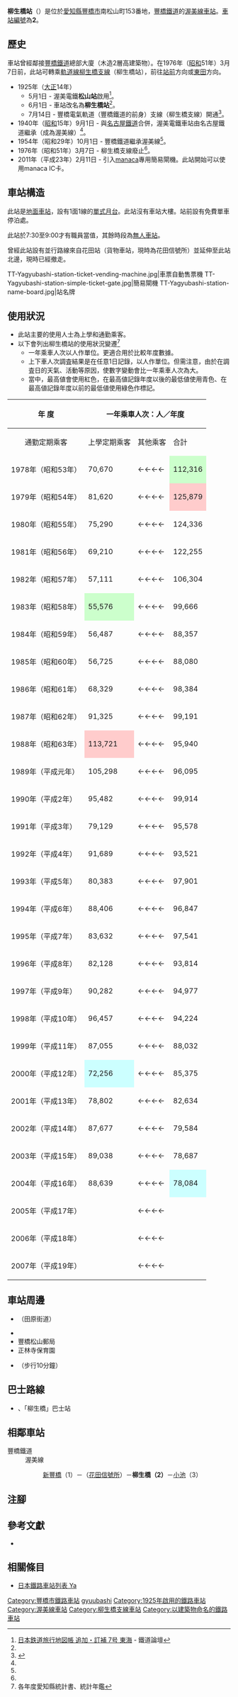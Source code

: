 {{NoteTA|G1=Transport
|T=zh-hans:柳生桥站;zh-hk:柳生橋站;zh-tw:柳生橋車站;
|1=zh-hans:柳生桥站;zh-hk:柳生橋站;zh-tw:柳生橋車站;
}}
{{Infobox station
|公司色 = #006666
|站名 = 柳生橋*
|圖片 = yagyu-bashi.jpg
|圖片說明 = 車站入口
|日文原名 = 柳生橋
|平假名 = やぎゅうばし
|羅馬拼音 = Yagyubashi
|副站名 = 
|電報略號 = 
|所在地 = {{JPN}}[[愛知縣|愛知縣]][[豐橋市|豐橋市]]南松山町153番地
|座標 = {{coord|34|45|16.33|N|137|23|18.96|E|type:railwaystation_region:JP-24|display=inline,title}}
|車站構造 = [[地面車站|地面車站]]
|月台配置 = 1面1線
|啟用年月日 = 1925年（[[大正|大正]]14年）5月1日{{sfn|今尾恵介監修|2008|p=38}}
|廢站年月日 = 
|乘客人數 = 614
|上下車人次 = 
|統計年度 = 2019
|轉車 = 
|全寬備註 = * 在1925年（大正14年）6月1日前，車站曾經名為松山站。
|adjacent = {{Adjacent stations|system=豐橋鐵道|line=渥美線|left=新豐橋|right=小池|note-left=1<br>1.0km|note-mid={{車站編號s|#0672b0|white|2}}<br>距離[[新豐橋站|新豐橋]]1.0km|note-right=3<br>0.7km}}
}}
'''柳生橋站'''（{{jpn|j=柳生橋駅|hg=やぎゅうばしえき|rm=Yagyubashi eki|f=y}}）是位於[[愛知縣|愛知縣]][[豐橋市|豐橋市]]南松山町153番地，[[豐橋鐵道|豐橋鐵道]]的[[渥美線|渥美線]][[鐵路車站|車站]]。[[車站編號|車站編號]]為'''2'''。

== 歷史 ==
車站曾經鄰接[[豐橋鐵道|豐橋鐵道]]總部大廈（木造2層高建築物）。在1976年（[[昭和|昭和]]51年）3月7日前，此站可轉乘[[東田本線|軌道線柳生橋支線]]（柳生橋站），前往[[站前停留場|站前]]方向或[[東田停留場|東田]]方向。

* 1925年（[[大正|大正]]14年）
** 5月1日 - 渥美電鐵'''松山站'''啟用<ref name="chizucho_teiho">[http://www.railforum.jp/ftrain/public/dl/chizucho/tokai_38-39.html 日本鉄道旅行地図帳 追加・訂補 7号 東海] {{Wayback|url=http://www.railforum.jp/ftrain/public/dl/chizucho/tokai_38-39.html |date=20160103005712 }}{{ja icon}} - 鐵道論壇</ref>。
** 6月1日 - 車站改名為'''柳生橋站'''<ref name="chizucho_teiho"/>。
** 7月14日 - 豐橋電氣軌道（豐橋鐵道的前身）支線（柳生橋支線）開通<ref name="IMAO-38">{{Cite book|author =今尾專介（監修）|year =2008|title = 日本鉄道旅行地図帳|volume=7号|publisher =新潮社|isbn = 978-4107900258|page=38|language=ja}}</ref>。
* 1940年（[[昭和|昭和]]15年）9月1日 - 與[[名古屋鐵道|名古屋鐵道]]合併，渥美電鐵車站由名古屋鐵道繼承（成為渥美線）<ref name="IMAO-38"/>。
* 1954年（昭和29年）10月1日 - 豐橋鐵道繼承渥美線<ref name="IMAO-38"/>。
* 1976年（昭和51年）3月7日 - 柳生橋支線廢止<ref name="IMAO-38"/>。
* 2011年（平成23年）2月11日 - 引入[[manaca|manaca]]專用簡易閘機。此站開始可以使用manaca IC卡。

== 車站構造 ==
此站是[[地面車站|地面車站]]，設有1面1線的[[單式月台|單式月台]]。此站沒有車站大樓。站前設有免費單車停泊處。

此站於7:30至9:00才有職員當值，其餘時段為[[無人車站|無人車站]]。

曾經此站設有並行路線來自花田站（貨物車站，現時為花田信號所）並延伸至此站北邊，現時已經撤走。

<gallery widths="170px">
TT-Yagyubashi-station-ticket-vending-machine.jpg|車票自動售票機
TT-Yagyubashi-station-simple-ticket-gate.jpg|簡易閘機
TT-Yagyubashi-station-name-board.jpg|站名牌
</gallery>

== 使用狀況 ==
* 此站主要的使用人士為上學和通勤乘客。
* 以下會列出柳生橋站的使用狀況變遷<ref>各年度愛知縣統計書、統計年鑑</ref>
** 一年乘車人次以人作單位。更適合用於比較年度數據。
** 上下車人次調査結果是在任意1日記錄，以人作單位。但需注意，由於在調査日的天氣、活動等原因，使數字變動會比一年乘車人次為大。
** 當中，最高値會使用紅色，在最高値記錄年度以後的最低値使用青色、在最高値記錄年度以前的最低値使用綠色作標記。

{| class="wikitable" border="1" cellspacing="0" cellpadding="2" style="font-size:90%; text-align:right; width:100%;"
|-
! rowspan="2"|年 度
! colspan="4"|一年乘車人次：人／年度
! colspan="2"|上下車人次調査結果<br>人／日 
! rowspan="2"|特別事項
|-
| style="text-align: center; font-weight: normal;"|通勤定期乘客
| style="text-align: center; font-weight: normal;"|上學定期乘客
| style="text-align: center; font-weight: normal;"|其他乘客
!合計
| style="text-align: center; font-weight: normal;"|調査日
!調査結果
|-
! style="font-weight: normal;"|1978年（昭和53年）
|70,670
|←←←←
| style="background-color: #ccffcc;"|112,316
|'''182,986'''
| 
| 
| 
|-
! style="font-weight: normal;"|1979年（昭和54年）
|81,620
|←←←←
| style="background-color: #ffcccc;"|125,879
|'''207,499'''
| 
| 
| 
|-
! style="font-weight: normal;"|1980年（昭和55年）
|75,290
|←←←←
|124,336
|'''199,626'''
| 
| 
| 
|-
! style="font-weight: normal;"|1981年（昭和56年）
|69,210
|←←←←
|122,255
|'''191,465'''
| 
| 
| 
|-
! style="font-weight: normal;"|1982年（昭和57年）
|57,111
|←←←←
|106,304
|'''163,415'''
| 
| 
| 
|-
! style="font-weight: normal;"|1983年（昭和58年）
| style="background-color: #ccffcc;"|55,576
|←←←←
|99,666
|'''155,242'''
| 
| 
| 
|-
! style="font-weight: normal;"|1984年（昭和59年）
|56,487
|←←←←
|88,357
|'''144,844'''
| 
| 
| 
|-
! style="font-weight: normal;"|1985年（昭和60年）
|56,725
|←←←←
|88,080
| style="background-color: #ccffcc;"|'''144,805'''
| 
| 
| 
|-
! style="font-weight: normal;"|1986年（昭和61年）
|68,329
|←←←←
|98,384
|'''166,713'''
| 
| 
| 
|-
! style="font-weight: normal;"|1987年（昭和62年）
|91,325
|←←←←
|99,191
|'''190,516'''
| 
| 
| 
|-
! style="font-weight: normal;"|1988年（昭和63年）
| style="background-color: #ffcccc;"|113,721
|←←←←
|95,940
| style="background-color: #ffcccc;"|'''209,661'''
| 
| 
| 
|-
! style="font-weight: normal;"|1989年（平成元年）
|105,298
|←←←←
|96,095
|'''201,393'''
| 
| 
| 
|-
! style="font-weight: normal;"|1990年（平成2年）
|95,482
|←←←←
|99,914
|'''195,396'''
| 
| 
| 
|-
! style="font-weight: normal;"|1991年（平成3年）
|79,129
|←←←←
|95,578
|'''174,707'''
| 
| 
| 
|-
! style="font-weight: normal;"|1992年（平成4年）
|91,689
|←←←←
|93,521
|'''185,210'''
| 
| 
| 
|-
! style="font-weight: normal;"|1993年（平成5年）
|80,383
|←←←←
|97,901
|'''178,284'''
| 
| 
| 
|-
! style="font-weight: normal;"|1994年（平成6年）
|88,406
|←←←←
|96,847
|'''185,253'''
| 
| 
| 
|-
! style="font-weight: normal;"|1995年（平成7年）
|83,632
|←←←←
|97,541
|'''181,173'''
| 
| 
| 
|-
! style="font-weight: normal;"|1996年（平成8年）
|82,128
|←←←←
|93,814
|'''175,942'''
| 
| 
| 
|-
! style="font-weight: normal;"|1997年（平成9年）
|90,282
|←←←←
|94,977
|'''185,259'''
| 
| 
| 
|-
! style="font-weight: normal;"|1998年（平成10年）
|96,457
|←←←←
|94,224
|'''190,681'''
| 
| 
| 
|-
! style="font-weight: normal;"|1999年（平成11年）
|87,055
|←←←←
|88,032
|'''175,087'''
| 
| 
| 
|-
! style="font-weight: normal;"|2000年（平成12年）
| style="background-color: #ccffff;"|72,256
|←←←←
|85,375
| style="background-color: #ccffff;"|'''157,631'''
| 
| 
| 
|-
! style="font-weight: normal;"|2001年（平成13年）
|78,802
|←←←←
|82,634
|'''161,436'''
| 
| 
| 
|-
! style="font-weight: normal;"|2002年（平成14年）
|87,677
|←←←←
|79,584
|'''167,261'''
| 
| 
| 
|-
! style="font-weight: normal;"|2003年（平成15年）
|89,038
|←←←←
|78,687
|'''167,725'''
| 
| 
| 
|-
! style="font-weight: normal;"|2004年（平成16年）
|88,639
|←←←←
| style="background-color: #ccffff;"|78,084
|'''166,723'''
| 
| 
| 
|-
! style="font-weight: normal;"|2005年（平成17年）
| 
|←←←←
| 
| 
| 
| 
| 
|-
! style="font-weight: normal;"|2006年（平成18年）
| 
|←←←←
| 
| 
| 
| 
| 
|-
! style="font-weight: normal;"|2007年（平成19年）
| 
|←←←←
| 
| 
| 
| 
| 
|}

== 車站周邊 ==
* {{Translink|ja|国道259号|國道259號}}（田原街道）
* {{Translink|ja|柳生川}}
* 豐橋松山郵局
* 正林寺保育園
* {{Translink|ja|豊橋中央高等学校|豐橋中央高等學校}}（步行10分鐘）

== 巴士路線 ==
; {{Translink|ja|豊鉄バス|豐鐵巴士}}
* {{Translink|ja|豊鉄バス豊橋営業所#豊橋技科大線|豐鐵巴士豐橋營業所#豐橋技科大線|豐橋技科大線}}、{{Translink|ja|豊鉄バス豊橋営業所#三本木線|豐鐵巴士豐橋營橋営業所#三本木線|三本木線}}「柳生橋」巴士站

== 相鄰車站 ==
; 豐橋鐵道
: 渥美線
:: [[新豐橋站|新豐橋]]（1）－（[[花田信號所|花田信號所]]）－'''柳生橋（2）'''－[[小池站_(日本)|小池]]（3）
== 注腳 ==
{{Reflist}}
== 參考文獻 ==
* {{Cite book|author=今尾專介監修|title=日本鉄道旅行地図帳 全線・全駅・全廃線 7号 東海|publisher=新潮社|date=2008-11-18|year=2008|language=ja|ref=harv}}
== 相關條目 ==
* [[日本鐵路車站列表_Ya|日本鐵路車站列表 Ya]]
{{渥美線}}
{{DEFAULTSORT:Yagyubashi}}
[[Category:豐橋市鐵路車站|Category:豐橋市鐵路車站]]
[[Category:日本鐵路車站_Ya|gyuubashi]]
[[Category:1925年啟用的鐵路車站|Category:1925年啟用的鐵路車站]]
[[Category:渥美線車站|Category:渥美線車站]]
[[Category:柳生橋支線車站|Category:柳生橋支線車站]]
[[Category:以建築物命名的鐵路車站|Category:以建築物命名的鐵路車站]]